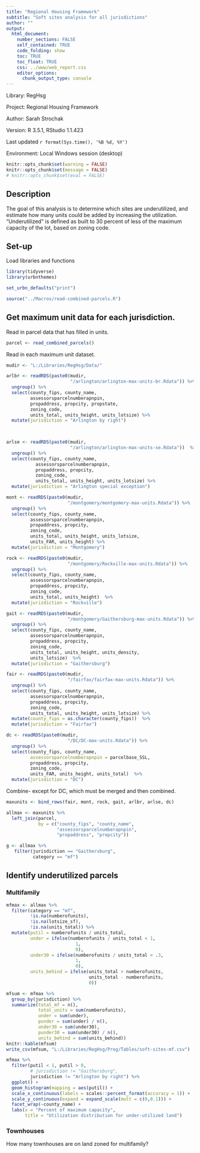 ```yaml
---
title: "Regional Housing Framework"
subtitle: "Soft sites analysis for all jurisdictions"
author: ""
output:
  html_document:
    number_sections: FALSE
    self_contained: TRUE
    code_folding: show
    toc: TRUE
    toc_float: TRUE
    css: ../www/web_report.css
    editor_options:
      chunk_output_type: console
---
```


<link rel="stylesheet" href="//fonts.googleapis.com/css?family=Lato" />

Library: RegHsg

Project: Regional Housing Framework

Author: Sarah Strochak

Version: R 3.5.1, RStudio 1.1.423

Last updated `r format(Sys.time(), '%B %d, %Y')`

Environment: Local Windows session (desktop)


```r
knitr::opts_chunk$set(warning = FALSE)
knitr::opts_chunk$set(message = FALSE)
# knitr::opts_chunk$set(eval = FALSE)
```

## Description

The goal of this analysis is to determine which sites are underutilized, and estimate how many units could be added by increasing the utilization. "Underutilized" is defined as built to 30 percent of less of the maximum capacity of the lot, based on zoning code.

## Set-up

Load libraries and functions

```r

library(tidyverse)
library(urbnthemes)

set_urbn_defaults("print")

source("../Macros/read-combined-parcels.R")

```

## Get maximum unit data for each jurisdiction.

Read in parcel data that has filled in units.

```r

parcel <- read_combined_parcels()

```


Read in each maximum unit dataset.

```r
mudir <- "L:/Libraries/RegHsg/Data/"

arlbr <- readRDS(paste0(mudir,
                        "/arlington/arlington-max-units-br.Rdata")) %>% 
  ungroup() %>% 
  select(county_fips, county_name,
         assessorsparcelnumberapnpin,
         propaddress, propcity, propstate,
         zoning_code,
         units_total, units_height, units_lotsize) %>% 
  mutate(jurisdiction = "Arlington by right")
  


arlse <- readRDS(paste0(mudir,
                        "/arlington/arlington-max-units-se.Rdata"))  %>% 
  ungroup() %>% 
  select(county_fips, county_name,
           assessorsparcelnumberapnpin,
           propaddress, propcity,
           zoning_code,
           units_total, units_height, units_lotsize) %>% 
  mutate(jurisdiction = "Arlington special exception")

mont <- readRDS(paste0(mudir,
                       "/montgomery/montgomery-max-units.Rdata")) %>% 
  ungroup() %>% 
  select(county_fips, county_name,
         assessorsparcelnumberapnpin,
         propaddress, propcity,
         zoning_code,
         units_total, units_height, units_lotsize,
         units_FAR, units_height) %>% 
  mutate(jurisdiction = "Montgomery")

rock <- readRDS(paste0(mudir,
                       "/montgomery/Rockville-max-units.Rdata")) %>% 
  ungroup() %>% 
  select(county_fips, county_name,
         assessorsparcelnumberapnpin,
         propaddress, propcity,
         zoning_code,
         units_total, units_height)  %>% 
  mutate(jurisdiction = "Rockville")

gait <- readRDS(paste0(mudir,
                       "/montgomery/Gaithersburg-max-units.Rdata")) %>% 
  ungroup() %>% 
  select(county_fips, county_name,
         assessorsparcelnumberapnpin,
         propaddress, propcity,
         zoning_code,
         units_total, units_height, units_density,
         units_lotsize)  %>% 
  mutate(jurisdiction = "Gaithersburg")

fair <- readRDS(paste0(mudir,
                       "/fairfax/fairfax-max-units.Rdata")) %>% 
  ungroup() %>% 
  select(county_fips, county_name,
         assessorsparcelnumberapnpin,
         propaddress, propcity,
         zoning_code,
         units_total, units_height, units_lotsize) %>% 
  mutate(county_fips = as.character(county_fips))  %>% 
  mutate(jurisdiction = "Fairfax")

dc <- readRDS(paste0(mudir,
                       "/DC/DC-max-units.Rdata")) %>% 
  ungroup() %>% 
  select(county_fips, county_name,
         assessorsparcelnumberapnpin = parcelbase_SSL,
         propaddress, propcity,
         zoning_code,
         units_FAR, units_height, units_total)  %>% 
  mutate(jurisdiction = "DC")

```

Combine- except for DC, which must be merged and then combined.

```r

maxunits <- bind_rows(fair, mont, rock, gait, arlbr, arlse, dc)

```



```r

allmax <- maxunits %>% 
  left_join(parcel,
            by = c("county_fips", "county_name",
                   "assessorsparcelnumberapnpin",
                   "propaddress", "propcity"))

g <- allmax %>% 
   filter(jurisdiction == "Gaithersburg",
          category == "mf")

```

## Identify underutilized parcels

### Multifamily

```r

mfmax <- allmax %>% 
  filter(category == "mf",
         !is.na(numberofunits),
         !is.na(lotsize_sf),
         !is.na(units_total)) %>% 
  mutate(putil = numberofunits / units_total,
         under = ifelse(numberofunits / units_total < 1,
                          1,
                          0),
         under30 = ifelse(numberofunits / units_total < .3,
                          1,
                          0),
         units_behind = ifelse(units_total > numberofunits,
                               units_total - numberofunits,
                               0))

mfsum <- mfmax %>% 
  group_by(jurisdiction) %>% 
  summarize(total_mf = n(),
            total_units = sum(numberofunits),
            under = sum(under),
            punder = sum(under) / n(),
            under30 = sum(under30),
            punder30 = sum(under30) / n(),
            units_behind = sum(units_behind))
knitr::kable(mfsum)
write_csv(mfsum, "L:/Libraries/RegHsg/Prog/Tables/soft-sites-mf.csv")

mfmax %>% 
  filter(putil < 1, putil > 0,
         # jurisdiction != "Gaithersburg",
         jurisdiction != "Arlington by right") %>% 
  ggplot() +
  geom_histogram(mapping = aes(putil)) +
  scale_x_continuous(labels = scales::percent_format(accuracy = 1)) +
  scale_y_continuous(expand = expand_scale(mult = c(0,0.1))) +
  facet_wrap(~county_name) +
  labs(x = "Percent of maximum capacity",
       title = "Utilization distribution for under-utilized land")

```

### Townhouses

How many townhouses are on land zoned for multifamily?


